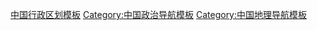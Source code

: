 [[Category:中国行政区划模板|]]
[[Category:中国政治导航模板|Category:中国政治导航模板]]
[[Category:中国地理导航模板|Category:中国地理导航模板]]